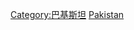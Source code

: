 {{catmore}}
{{Commonscat|Transport in Pakistan}}

[[Category:巴基斯坦|Category:巴基斯坦]]
[[Category:亚洲各国交通|Pakistan]]